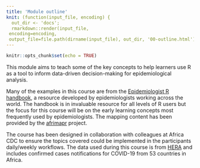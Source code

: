 ```yaml
---
title: 'Module outline'
knit: (function(input_file, encoding) {
  out_dir <- 'docs';
  rmarkdown::render(input_file,
 encoding=encoding,
 output_file=file.path(dirname(input_file), out_dir, '00-outline.html'))})
---
```


```r
knitr::opts_chunk$set(echo = TRUE)
```

This module aims to teach some of the key concepts to help learners use R as a tool to inform data-driven decision-making for epidemiological analysis.

Many of the examples in this course are from the [Epidemiologist R handbook](https://epirhandbook.com/index.html), a resource developed by epidemiologists working across the world. The handbook is in invaluable resource for all levels of R users but the focus for this course will be on the early learning concepts most frequently used by epidemiologists. The mapping content has been provided by the [afrimapr](https://afrimapr.github.io/afrimapr.website/) project.

The course has been designed in collaboration with colleagues at Africa CDC to ensure the
topics covered could be implemented in the participants daily/weekly workflows. The data used during this course is from [HERA](https://hera-ngo.org/) and includes confirmed cases notifications for COVID-19 from 53 countries in Africa.
